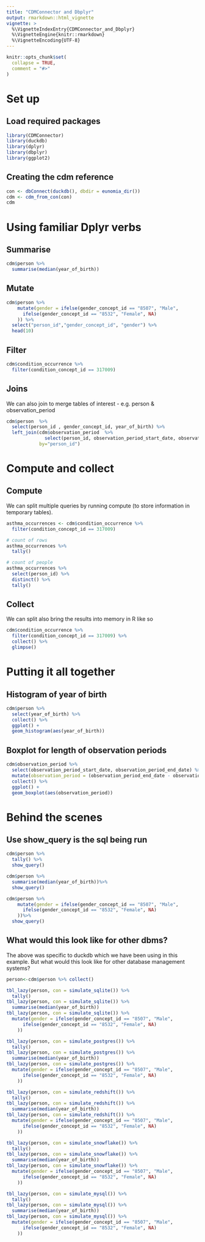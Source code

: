 ```yaml
---
title: "CDMConnector and Dbplyr"
output: rmarkdown::html_vignette
vignette: >
  %\VignetteIndexEntry{CDMConnector_and_Dbplyr}
  %\VignetteEngine{knitr::rmarkdown}
  %\VignetteEncoding{UTF-8}
---
```


```r
knitr::opts_chunk$set(
  collapse = TRUE,
  comment = "#>"
)
```

# Set up
## Load required packages
```r
library(CDMConnector)
library(duckdb)
library(dplyr)
library(dbplyr)
library(ggplot2)
```

## Creating the cdm reference
```r
con <- dbConnect(duckdb(), dbdir = eunomia_dir())
cdm <- cdm_from_con(con)
cdm
```

# Using familiar Dplyr verbs
## Summarise 
```r
cdm$person %>% 
  summarise(median(year_of_birth)) 
```

## Mutate
```r
cdm$person %>%
    mutate(gender = ifelse(gender_concept_id == "8507", "Male",
      ifelse(gender_concept_id == "8532", "Female", NA)
    )) %>% 
  select("person_id","gender_concept_id", "gender") %>% 
  head(10)
```

## Filter
```r
cdm$condition_occurrence %>%
  filter(condition_concept_id == 317009) 
```
  
## Joins
We can also join to merge tables of interest - e.g. person & observation_period
```r
cdm$person  %>%
  select(person_id , gender_concept_id, year_of_birth) %>% 
  left_join(cdm$observation_period  %>% 
              select(person_id, observation_period_start_date, observation_period_end_date),
            by="person_id")

```

# Compute and collect
## Compute 
We can split multiple queries by running compute (to store information in temporary tables). 

```r
asthma_occurrences <- cdm$condition_occurrence %>%
  filter(condition_concept_id == 317009) 

# count of rows
asthma_occurrences %>%
  tally()

# count of people
asthma_occurrences %>%
  select(person_id) %>%
  distinct() %>%
  tally()
```

## Collect 
We can split also bring the results into memory in R like so
```r
cdm$condition_occurrence %>%
  filter(condition_concept_id == 317009) %>% 
  collect() %>% 
  glimpse()

```

# Putting it all together
## Histogram of year of birth
```r
cdm$person %>% 
  select(year_of_birth) %>%
  collect() %>% 
  ggplot() +
  geom_histogram(aes(year_of_birth))
```

## Boxplot for length of observation periods
```r
cdm$observation_period %>%
  select(observation_period_start_date, observation_period_end_date) %>%
  mutate(observation_period = (observation_period_end_date - observation_period_start_date)/365,25) %>%
  collect() %>%
  ggplot() +
  geom_boxplot(aes(observation_period))

```


# Behind the scenes

## Use show_query is the sql being run
```r
cdm$person %>% 
  tally() %>% 
  show_query()
```

```r
cdm$person %>% 
  summarise(median(year_of_birth))%>% 
  show_query() 
```

```r
cdm$person %>%
    mutate(gender = ifelse(gender_concept_id == "8507", "Male",
      ifelse(gender_concept_id == "8532", "Female", NA)
    ))%>% 
  show_query() 
```

## What would this look like for other dbms?
The above was specific to duckdb which we have been using in this example. But what would this look like for other database management systems?
```r
person<-cdm$person %>% collect()

tbl_lazy(person, con = simulate_sqlite()) %>% 
  tally()
tbl_lazy(person, con = simulate_sqlite()) %>% 
  summarise(median(year_of_birth))
tbl_lazy(person, con = simulate_sqlite()) %>% 
  mutate(gender = ifelse(gender_concept_id == "8507", "Male",
      ifelse(gender_concept_id == "8532", "Female", NA)
    ))

tbl_lazy(person, con = simulate_postgres()) %>% 
  tally()
tbl_lazy(person, con = simulate_postgres()) %>% 
  summarise(median(year_of_birth))
tbl_lazy(person, con = simulate_postgres()) %>% 
  mutate(gender = ifelse(gender_concept_id == "8507", "Male",
      ifelse(gender_concept_id == "8532", "Female", NA)
    ))

tbl_lazy(person, con = simulate_redshift()) %>% 
  tally()
tbl_lazy(person, con = simulate_redshift()) %>% 
  summarise(median(year_of_birth))
tbl_lazy(person, con = simulate_redshift()) %>% 
  mutate(gender = ifelse(gender_concept_id == "8507", "Male",
      ifelse(gender_concept_id == "8532", "Female", NA)
    ))

tbl_lazy(person, con = simulate_snowflake()) %>% 
  tally()
tbl_lazy(person, con = simulate_snowflake()) %>% 
  summarise(median(year_of_birth))
tbl_lazy(person, con = simulate_snowflake()) %>% 
  mutate(gender = ifelse(gender_concept_id == "8507", "Male",
      ifelse(gender_concept_id == "8532", "Female", NA)
    ))

tbl_lazy(person, con = simulate_mysql()) %>% 
  tally()
tbl_lazy(person, con = simulate_mysql()) %>% 
  summarise(median(year_of_birth))
tbl_lazy(person, con = simulate_mysql()) %>% 
  mutate(gender = ifelse(gender_concept_id == "8507", "Male",
      ifelse(gender_concept_id == "8532", "Female", NA)
    ))
```
